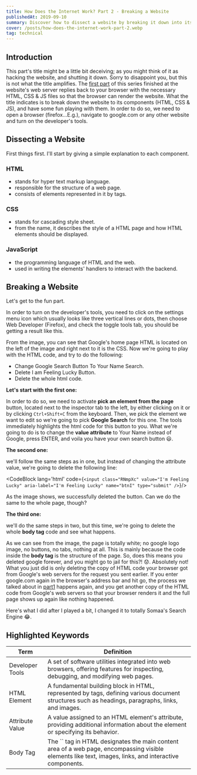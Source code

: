 ```yaml
---
title: How Does the Internet Work? Part 2 - Breaking a Website
publishedAt: 2019-09-10
summary: Discover how to dissect a website by breaking it down into its core components
cover: /posts/how-does-the-internet-work-part-2.webp
tag: technical
---
```


## Introduction

This part's title might be a little bit deceiving; as you might think of it as
hacking the website, and shutting it down. Sorry to disappoint you, but this
is not what the title amplifies. The [first
part](http://som3aware.vercel.app/posts/how-does-the-internet-work-part-1) of
this series finished at the website's web server replies back to your browser
with the necessary HTML, CSS & JS files so that the browser can render the
website. What the title indicates is to break down the website to its
components (HTML, CSS & JS), and have some fun playing with them. In order to
do so, we need to open a browser (firefox...E.g.), navigate to google.com or
any other website and turn on the developer's tools.

## Dissecting a Website

First things first. I'll start by giving a simple explanation to each
component.

### HTML

* stands for hyper text markup language.
* responsible for the structure of a web page.
* consists of elements represented in it by tags.

### CSS

* stands for cascading style sheet.
* from the name, it describes the style of a HTML page and
  how HTML elements should be displayed.

### JavaScript

* the programming language of HTML and the web.
* used in writing the elements' handlers to interact with the backend.

## Breaking a Website

Let's get to the fun part.

In order to turn on the developer's tools, you need to click on the
settings menu icon which usually looks like three vertical lines or dots,
then choose Web Developer (Firefox), and check the toggle tools tab, you
should be getting a result like this.

<NextImage
  priority
  width={600}
  height={400}
  alt="developer tools screenshot"
  src="/posts/how-does-the-internet-work-part2-img1.webp"
/>

From the image, you can see that Google's home page HTML is located on the
left of the image and right next to it is the CSS. Now we're going to play
with the HTML code, and try to do the following:

- Change Google Search Button To Your Name Search.
- Delete I am Feeling Lucky Button.
- Delete the whole html code.

**Let's start with the first one:**

In order to do so, we need to activate **pick an element from the page** button, located next to the
inspector tab to the left, by either clicking on it or by clicking `Ctrl+Shift+C`
from the keyboard. Then, we pick the element we want to edit so we're going to pick **Google Search**
for this one. The tools immediately highlights the html code for this button to you. What we're
going to do is to change the **value attribute** to Your Name instead of Google, press ENTER, and
voila you have your own search button 😃.

<NextImage
  priority
  width={600}
  height={400}
  alt="developer tools screenshot 2"
  src="/posts/how-does-the-internet-work-part2-img2.webp"
/>

**The second one:**

we'll follow the same steps as in one, but instead of changing the attribute value, we're going
to delete the following line:

<CodeBlock lang='html' code={`<input
    class="RNmpXc"
    value="I'm Feeling Lucky"
    aria-label="I'm Feeling Lucky"
    name="btnI"
    type="submit"
/>`}/>

<NextImage
  priority
  width={600}
  height={400}
  alt="developer tools attribute value"
  src="/posts/how-does-the-internet-work-part2-img3.webp"
/>

As the image shows, we successfully deleted the button. Can we do the same to the whole page, though?

**The third one:**

we'll do the same steps in two, but this time, we're going to delete the whole **body tag** code and see what happens.

<NextImage
  priority
  width={600}
  height={400}
  alt="developer tools delete button"
  src="/posts/how-does-the-internet-work-part2-img4.webp"
/>

As we can see from the image, the page is totally white; no google logo image,
no buttons, no tabs, nothing at all. This is mainly because the code inside
the **body tag** is the structure of the page. So, does this means you deleted
google forever, and you might go to jail for this?! 😟. Absolutely not! What
you just did is only deleting the copy of HTML code your browser got from
Google's web servers for the request you sent earlier. If you enter google.com
again in the browser's address bar and hit go, the process we talked about in
[part1](http://som3aware.vercel.app/posts/how-does-the-internet-work-part-1)
happens again, and you get another copy of the HTML code from Google's web
servers so that your browser renders it and the full page shows up again like
nothing happened.

<NextImage
  priority
  width={600}
  height={400}
  alt="developer tools no button"
  src="/posts/how-does-the-internet-work-part2-img5.webp"
/>

Here's what I did after I played a bit, I changed it to totally Somaa's Search
Engine 😂.

<NextImage
  priority
  width={600}
  height={400}
  alt="somaa search engine"
  src="/posts/how-does-the-internet-work-part2-img6.webp"
/>

## Highlighted Keywords

<table>
  <thead>
    <tr>
      <th>Term</th>
      <th>Definition</th>
    </tr>
  </thead>
  <tbody>
    <tr>
      <td>Developer Tools</td>
      <td>
        A set of software utilities integrated into web browsers, offering
        features for inspecting, debugging, and modifying web pages.
      </td>
    </tr>
    <tr>
      <td>HTML Element</td>
      <td>
        A fundamental building block in HTML, represented by tags, defining
        various document structures such as headings, paragraphs, links, and
        images.
      </td>
    </tr>
    <tr>
      <td>Attribute Value</td>
      <td>
        A value assigned to an HTML element's attribute, providing additional
        information about the element or specifying its behavior.
      </td>
    </tr>
    <tr>
      <td>Body Tag</td>
      <td>
        The `<body>` tag in HTML designates the main content area of a web
        page, encompassing visible elements like text, images, links, and
        interactive components.
      </td>
    </tr>
  </tbody>
</table>
